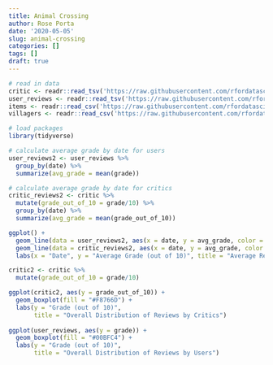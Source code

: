 ```yaml
---
title: Animal Crossing
author: Rose Porta
date: '2020-05-05'
slug: animal-crossing
categories: []
tags: []
draft: true
---
```

```r
# read in data
critic <- readr::read_tsv('https://raw.githubusercontent.com/rfordatascience/tidytuesday/master/data/2020/2020-05-05/critic.tsv')
user_reviews <- readr::read_tsv('https://raw.githubusercontent.com/rfordatascience/tidytuesday/master/data/2020/2020-05-05/user_reviews.tsv')
items <- readr::read_csv('https://raw.githubusercontent.com/rfordatascience/tidytuesday/master/data/2020/2020-05-05/items.csv')
villagers <- readr::read_csv('https://raw.githubusercontent.com/rfordatascience/tidytuesday/master/data/2020/2020-05-05/villagers.csv')

# load packages
library(tidyverse)
```

```r
# calculate average grade by date for users
user_reviews2 <- user_reviews %>% 
  group_by(date) %>% 
  summarize(avg_grade = mean(grade))

# calculate average grade by date for critics
critic_reviews2 <- critic %>% 
  mutate(grade_out_of_10 = grade/10) %>% 
  group_by(date) %>% 
  summarize(avg_grade = mean(grade_out_of_10))

ggplot() +
  geom_line(data = user_reviews2, aes(x = date, y = avg_grade, color = "users")) +
  geom_line(data = critic_reviews2, aes(x = date, y = avg_grade, color = "critics")) +
  labs(x = "Date", y = "Average Grade (out of 10)", title = "Average Reviews for Animal Crossing Over Time: Users versus Critics")
```

```r
critic2 <- critic %>% 
  mutate(grade_out_of_10 = grade/10)

ggplot(critic2, aes(y = grade_out_of_10)) +
  geom_boxplot(fill = "#F8766D") +
  labs(y = "Grade (out of 10)", 
       title = "Overall Distribution of Reviews by Critics")
  
ggplot(user_reviews, aes(y = grade)) +
  geom_boxplot(fill = "#00BFC4") +
  labs(y = "Grade (out of 10)", 
       title = "Overall Distribution of Reviews by Users")
   
```


